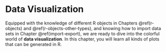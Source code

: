 # Data Visualization {#data-visualization}

Equipped with the knowledge of different R objects in Chapters \@ref(r-objects) and \@ref(r-objects-other-types), and knowing how to import data sets in Chapter \@ref(import-export), we are ready to dive into the colorful world of **data visualization**. In this chapter, you will learn all kinds of plots that can be generated in R. 
